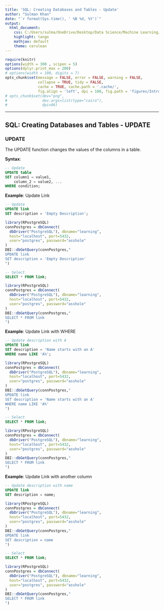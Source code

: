 ---
title: 'SQL: Creating Databases and Tables - Update'
author: "Sulman Khan"
date: "`r format(Sys.time(), ' %B %d, %Y')`"
output: 
  html_document:
    css: C:/Users/sulma/OneDrive/Desktop/Data Science/Machine Learning/gf_small_touches.css
    highlight: tango
    mathjax: default
    theme: cerulean
---

```{r setup, cache = FALSE, echo = FALSE, message = FALSE, warning = FALSE, tidy = FALSE}
require(knitr)
options(width = 300 , scipen = 5)
options(dplyr.print_max = 200)
# options(width = 100, digits = 7)
opts_chunk$set(message = FALSE, error = FALSE, warning = FALSE, 
               collapse = TRUE, tidy = FALSE,
               cache = TRUE, cache.path = '.cache/', 
               fig.align = 'left', dpi = 100, fig.path = 'figures/Introductiontotextanalytics/')
# opts_chunk$set(dev="png", 
#                dev.args=list(type="cairo"),
#                dpi=96)
```
---

## SQL: Creating Databases and Tables - UPDATE


### UPDATE

The UPDATE function changes the values of the columns in a table.




**Syntax**: 

```{sql, eval = FALSE}
-- Update
UPDATE table
SET column1 = value1,
    column_2 = value2, ...
WHERE condition;

```


**Example**: Update Link

```{sql, eval = FALSE}
-- Update
UPDATE link
SET description = 'Empty Description';

```

```{r, echo=FALSE, message=FALSE}
library(RPostgreSQL)
connPostgres = dbConnect(
  dbDriver("PostgreSQL"), dbname="learning", 
  host="localhost", port=5432, 
  user="postgres", password="asshole"
)
DBI::dbGetQuery(connPostgres,"
UPDATE link
SET description = 'Empty Description'
")
```

```{sql, eval = FALSE}
-- Select
SELECT * FROM link;

```

```{r, echo=FALSE, message=FALSE}
library(RPostgreSQL)
connPostgres = dbConnect(
  dbDriver("PostgreSQL"), dbname="learning", 
  host="localhost", port=5432, 
  user="postgres", password="asshole"
)
DBI::dbGetQuery(connPostgres,"
SELECT * FROM link
")
```

**Example**: Update Link with WHERE

```{sql, eval = FALSE}
-- Update description with A
UPDATE link
SET description = 'Name starts with an A'
WHERE name LIKE 'A%';

```

```{r, echo=FALSE, message=FALSE}
library(RPostgreSQL)
connPostgres = dbConnect(
  dbDriver("PostgreSQL"), dbname="learning", 
  host="localhost", port=5432, 
  user="postgres", password="asshole"
)
DBI::dbGetQuery(connPostgres,"
UPDATE link
SET description = 'Name starts with an A'
WHERE name LIKE 'A%'
")
```

```{sql, eval = FALSE}
-- Select
SELECT * FROM link;

```

```{r, echo=FALSE, message=FALSE, new}
library(RPostgreSQL)
connPostgres = dbConnect(
  dbDriver("PostgreSQL"), dbname="learning", 
  host="localhost", port=5432, 
  user="postgres", password="asshole"
)
DBI::dbGetQuery(connPostgres,"
SELECT * FROM link
")
```

**Example**: Update Link with another column

```{sql, eval = FALSE}
-- Update description with name
UPDATE link
SET description = name;

```

```{r, echo=FALSE, message=FALSE}
library(RPostgreSQL)
connPostgres = dbConnect(
  dbDriver("PostgreSQL"), dbname="learning", 
  host="localhost", port=5432, 
  user="postgres", password="asshole"
)
DBI::dbGetQuery(connPostgres,"
UPDATE link
SET description = name
")
```

```{sql, eval = FALSE}
-- Select
SELECT * FROM link;

```

```{r, echo=FALSE, message=FALSE, new1}
library(RPostgreSQL)
connPostgres = dbConnect(
  dbDriver("PostgreSQL"), dbname="learning", 
  host="localhost", port=5432, 
  user="postgres", password="asshole"
)
DBI::dbGetQuery(connPostgres,"
SELECT * FROM link
")
```